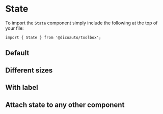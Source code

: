 
<Meta
  title="Toolbox/State"
  component={State}
/>

# State

To import the `State` component simply include the following at the top of your file:

```
import { State } from '@dicoauto/toolbox';
```

## Default

<Canvas>
  <Story name="Default">
    <div className="flex space-x-4">
      <State color="bg-toolbox-feedback-green" />
      <State color="bg-toolbox-feedback-orange" />
      <State color="bg-toolbox-feedback-red" />
    </div>
  </Story>
</Canvas>

## Different sizes

<Canvas>
  <Story name="Different sizes">
    <div className="flex space-x-4">
      <State
        size="xl"
        color="bg-toolbox-feedback-green"
      />
      <State
        size="lg"
        color="bg-toolbox-feedback-orange"
      />
    </div>
  </Story>
</Canvas>

## With label

<Canvas>
  <Story name="With label">
    <div className="flex flex-col space-y-4">
      <State
        label="Online"
        color="bg-toolbox-feedback-green"
      />
      <State
        label="Not at desk"
        color="bg-toolbox-feedback-orange"
      />
      <State
        label="Offline"
        color="bg-toolbox-feedback-red"
      />
    </div>
  </Story>
</Canvas>

## Attach state to any other component

<Canvas>
  <Story name="Attach state to any other component">
    <StateContainer
      color="bg-toolbox-feedback-orange"
      size="xl"
    >
      <div className="w-16 h-16 bg-toolbox-primary" />
    </StateContainer>
  </Story>
</Canvas>
